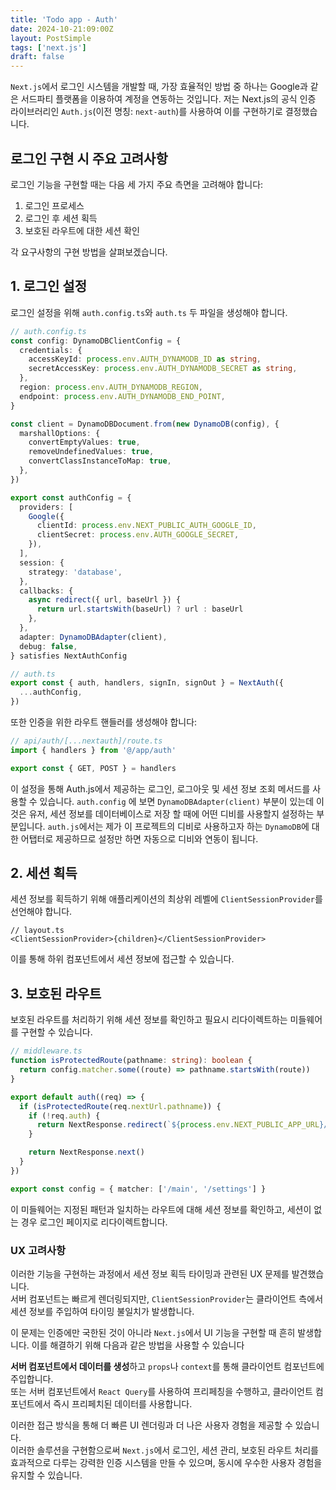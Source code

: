 ```yaml
---
title: 'Todo app - Auth'
date: 2024-10-21:09:00Z
layout: PostSimple
tags: ['next.js']
draft: false
---
```


`Next.js`에서 로그인 시스템을 개발할 때, 가장 효율적인 방법 중 하나는 Google과 같은 서드파티 플랫폼을 이용하여 계정을 연동하는 것입니다. 저는 Next.js의 공식 인증 라이브러리인 `Auth.js`(이전 명칭: `next-auth`)를 사용하여 이를 구현하기로 결정했습니다.

## 로그인 구현 시 주요 고려사항

로그인 기능을 구현할 때는 다음 세 가지 주요 측면을 고려해야 합니다:

1. 로그인 프로세스
2. 로그인 후 세션 획득
3. 보호된 라우트에 대한 세션 확인

각 요구사항의 구현 방법을 살펴보겠습니다.

## 1. 로그인 설정

로그인 설정을 위해 `auth.config.ts`와 `auth.ts` 두 파일을 생성해야 합니다.

```ts
// auth.config.ts
const config: DynamoDBClientConfig = {
  credentials: {
    accessKeyId: process.env.AUTH_DYNAMODB_ID as string,
    secretAccessKey: process.env.AUTH_DYNAMODB_SECRET as string,
  },
  region: process.env.AUTH_DYNAMODB_REGION,
  endpoint: process.env.AUTH_DYNAMODB_END_POINT,
}

const client = DynamoDBDocument.from(new DynamoDB(config), {
  marshallOptions: {
    convertEmptyValues: true,
    removeUndefinedValues: true,
    convertClassInstanceToMap: true,
  },
})

export const authConfig = {
  providers: [
    Google({
      clientId: process.env.NEXT_PUBLIC_AUTH_GOOGLE_ID,
      clientSecret: process.env.AUTH_GOOGLE_SECRET,
    }),
  ],
  session: {
    strategy: 'database',
  },
  callbacks: {
    async redirect({ url, baseUrl }) {
      return url.startsWith(baseUrl) ? url : baseUrl
    },
  },
  adapter: DynamoDBAdapter(client),
  debug: false,
} satisfies NextAuthConfig

// auth.ts
export const { auth, handlers, signIn, signOut } = NextAuth({
  ...authConfig,
})
```

또한 인증을 위한 라우트 핸들러를 생성해야 합니다:

```ts
// api/auth/[...nextauth]/route.ts
import { handlers } from '@/app/auth'

export const { GET, POST } = handlers
```

이 설정을 통해 Auth.js에서 제공하는 로그인, 로그아웃 및 세션 정보 조회 메서드를 사용할 수 있습니다.
`auth.config` 에 보면 `DynamoDBAdapter(client)` 부분이 있는데 이것은 유저, 세션 정보를 데이터베이스로 저장 할 때에 어떤 디비를 사용할지 설정하는 부분입니다. `auth.js`에서는 제가 이 프로젝트의 디비로 사용하고자 하는 `DynamoDB`에 대한 어탭터로 제공하므로
설정만 하면 자동으로 디비와 연동이 됩니다.

## 2. 세션 획득

세션 정보를 획득하기 위해 애플리케이션의 최상위 레벨에 `ClientSessionProvider`를 선언해야 합니다.

```tsx
// layout.ts
<ClientSessionProvider>{children}</ClientSessionProvider>
```

이를 통해 하위 컴포넌트에서 세션 정보에 접근할 수 있습니다.

## 3. 보호된 라우트

보호된 라우트를 처리하기 위해 세션 정보를 확인하고 필요시 리다이렉트하는 미들웨어를 구현할 수 있습니다.

```ts
// middleware.ts
function isProtectedRoute(pathname: string): boolean {
  return config.matcher.some((route) => pathname.startsWith(route))
}

export default auth((req) => {
  if (isProtectedRoute(req.nextUrl.pathname)) {
    if (!req.auth) {
      return NextResponse.redirect(`${process.env.NEXT_PUBLIC_APP_URL}/login`)
    }

    return NextResponse.next()
  }
})

export const config = { matcher: ['/main', '/settings'] }
```

이 미들웨어는 지정된 패턴과 일치하는 라우트에 대해 세션 정보를 확인하고, 세션이 없는 경우 로그인 페이지로 리다이렉트합니다.

### UX 고려사항

이러한 기능을 구현하는 과정에서 세션 정보 획득 타이밍과 관련된 UX 문제를 발견했습니다.<br/>
서버 컴포넌트는 빠르게 렌더링되지만, `ClientSessionProvider`는 클라이언트 측에서 세션 정보를 주입하여 타이밍 불일치가 발생합니다.

이 문제는 인증에만 국한된 것이 아니라 `Next.js`에서 UI 기능을 구현할 때 흔히 발생합니다. 이를 해결하기 위해 다음과 같은 방법을 사용할 수 있습니다

**서버 컴포넌트에서 데이터를 생성**하고 `props`나 `context`를 통해 클라이언트 컴포넌트에 주입합니다.<br/>
또는 서버 컴포넌트에서 `React Query`를 사용하여 프리페칭을 수행하고, 클라이언트 컴포넌트에서 즉시 프리페치된 데이터를 사용합니다.

이러한 접근 방식을 통해 더 빠른 UI 렌더링과 더 나은 사용자 경험을 제공할 수 있습니다.<br/>
이러한 솔루션을 구현함으로써 `Next.js`에서 로그인, 세션 관리, 보호된 라우트 처리를 효과적으로 다루는 강력한 인증 시스템을 만들 수 있으며, 동시에 우수한 사용자 경험을 유지할 수 있습니다.
